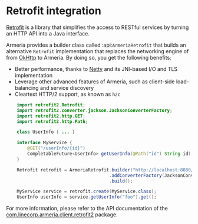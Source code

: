 # Retrofit integration

[Retrofit](https://square.github.io/retrofit/) is a library that simplifies the access to RESTful services
by turning an HTTP API into a Java interface.

Armeria provides a builder class called :api:`ArmeriaRetrofit` that builds an alternative
`Retrofit` implementation that replaces the networking engine of from [OkHttp](https://square.github.io/okhttp/)
to Armeria. By doing so, you get the following benefits:
- Better performance, thanks to [Netty](https://netty.io/) and its JNI-based I/O and TLS implementation
- Leverage other advanced features of Armeria, such as client-side load-balancing and service discovery
- Cleartext HTTP/2 support, as known as `h2c`

```java
    import retrofit2.Retrofit;
    import retrofit2.converter.jackson.JacksonConverterFactory;
    import retrofit2.http.GET;
    import retrofit2.http.Path;

    class UserInfo { ... }

    interface MyService {
        @GET("/userInfo/{id}")
        CompletableFuture<UserInfo> getUserInfo(@Path("id") String id);
    }

    Retrofit retrofit = ArmeriaRetrofit.builder("http://localhost:8080/")
                                       .addConverterFactory(JacksonConverterFactory.create())
                                       .build();

    MyService service = retrofit.create(MyService.class);
    UserInfo userInfo = service.getUserInfo("foo").get();
```

For more information, please refer to the API documentation of the
[com.linecorp.armeria.client.retrofit2](https://javadoc.io/doc/com.linecorp.armeria/armeria-javadoc/latest/com/linecorp/armeria/client/retrofit2/package-summary.html) package.
